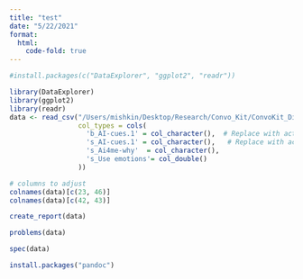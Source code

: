 ```yaml
---
title: "test"
date: "5/22/2021"
format: 
  html:
    code-fold: true
---
```


```r
#install.packages(c("DataExplorer", "ggplot2", "readr"))

library(DataExplorer)
library(ggplot2)
library(readr)
data <- read_csv("/Users/mishkin/Desktop/Research/Convo_Kit/ConvoKit_Disputes/data/alldyads.csv", 
                 col_types = cols(
                   'b_AI-cues.1' = col_character(),  # Replace with actual name of column 23
                   's_AI-cues.1' = col_character(),   # Replace with actual name of column 46
                   's_Ai4me-why'  = col_character(),
                   's_Use emotions'= col_double()
                 ))
```

```r
# columns to adjust 
colnames(data)[c(23, 46)]
colnames(data)[c(42, 43)]
```


```r
create_report(data)
```

```r
problems(data)
```


```r
spec(data)
```


```r
install.packages("pandoc")
```